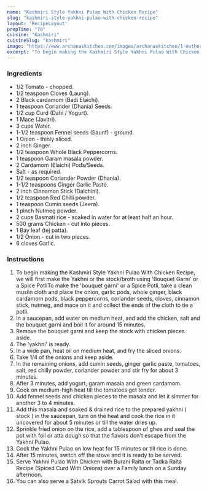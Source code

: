 ---
name: "Kashmiri Style Yakhni Pulao With Chicken Recipe"
slug: "kashmiri-style-yakhni-pulao-with-chicken-recipe"
layout: 'RecipeLayout'
prepTime: "70"
cuisine: "Kashmiri"
cuisineSlug: "kashmiri"
image: "https://www.archanaskitchen.com/images/archanaskitchen/1-Author/Shireen_Srivastava/YAKHNI_PULAO.jpg"
excerpt: "To begin making the Kashmiri Style Yakhni Pulao With Chicken Recipe, we will first make the Yakhni or the stockbroth using Bouquet Garni or a Spice PotliTo make the bouquet garni or a Spice Potli, take a clean muslin cloth and place the onion, garlic pods, whole ginger, black cardamom pods, black peppercorns, coriander seeds, cloves, cinnamon stick, nutmeg, and mace on it and collect the ends of the cloth to tie a potli"
---

### Ingredients

- 1/2 Tomato - chopped.
- 1/2 teaspoon Cloves (Laung).
- 2 Black cardamom (Badi Elaichi).
- 1 teaspoon Coriander (Dhania) Seeds.
- 1/2 cup Curd (Dahi / Yogurt).
- 1 Mace (Javitri).
- 3 cups Water.
- 1-1/2 teaspoon Fennel seeds (Saunf) - ground.
- 1 Onion - thinly sliced.
- 2 inch Ginger.
- 1/2 teaspoon Whole Black Peppercorns.
- 1 teaspoon Garam masala powder.
- 2 Cardamom (Elaichi) Pods/Seeds.
- Salt - as required.
- 1/2 teaspoon Coriander Powder (Dhania).
- 1-1/2 teaspoons Ginger Garlic Paste.
- 2 inch Cinnamon Stick (Dalchini).
- 1/2 teaspoon Red Chilli powder.
- 1 teaspoon Cumin seeds (Jeera).
- 1 pinch Nutmeg powder.
- 2 cups Basmati rice - soaked in water for at least half an hour.
- 500 grams Chicken - cut into pieces.
- 1 Bay leaf (tej patta).
- 1/2 Onion - cut in two pieces.
- 6 cloves Garlic.

### Instructions

1. To begin making the Kashmiri Style Yakhni Pulao With Chicken Recipe, we will first make the Yakhni or the stock/broth using 'Bouquet Garni' or a Spice PotliTo make the 'bouquet garni' or a Spice Potli, take a clean muslin cloth and place the onion, garlic pods, whole ginger, black cardamom pods, black peppercorns, coriander seeds, cloves, cinnamon stick, nutmeg, and mace on it and collect the ends of the cloth to tie a potli.
1. In a saucepan, add water on medium heat, and add the chicken, salt and the bouquet garni and boil it for around 15 minutes.
1. Remove the bouquet garni and keep the stock with chicken pieces aside.
1. The 'yakhni' is ready.
1. In a wide pan, heat oil on medium heat, and fry the sliced onions.
1. Take 1/4 of the onions and keep aside.
1. In the remaining onions, add cumin seeds, ginger garlic paste, tomatoes, salt, red chilly powder, coriander powder and stir fry for about 3 minutes.
1. After 3 minutes, add yogurt, garam masala and green cardamom.
1. Cook on medium-high heat till the tomatoes get tender.
1. Add fennel seeds and chicken pieces to the masala and let it simmer for another 3 to 4 minutes.
1. Add this masala and soaked & drained rice to the prepared yakhni ( stock ) in the saucepan, turn on the heat and cook the rice in it uncovered for about 5 minutes or till the water dries up.
1. Sprinkle fried onion on the rice, add a tablespoon of ghee and seal the pot with foil or atta dough so that the flavors don't escape from the Yakhni Pulao.
1. Cook the Yakhni Pulao on low heat for 15 minutes or till rice is done.
1. After 15 minutes, switch off the stove and it is ready to be served.
1. Serve Yakhni Pulao With Chicken with Burani Raita or Tadka Raita Recipe (Spiced Curd With Onions) over a Family lunch on a Sunday afternoon.
1. You can also serve a Satvik Sprouts Carrot Salad with this meal.
